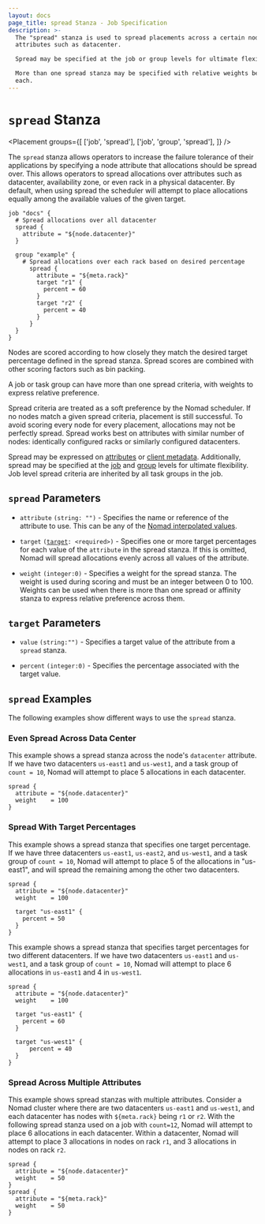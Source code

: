 ```yaml
---
layout: docs
page_title: spread Stanza - Job Specification
description: >-
  The "spread" stanza is used to spread placements across a certain node
  attributes such as datacenter.

  Spread may be specified at the job or group levels for ultimate flexibility.

  More than one spread stanza may be specified with relative weights between
  each.
---
```


# `spread` Stanza

<Placement
  groups={[
    ['job', 'spread'],
    ['job', 'group', 'spread'],
  ]}
/>

The `spread` stanza allows operators to increase the failure tolerance of their
applications by specifying a node attribute that allocations should be spread
over. This allows operators to spread allocations over attributes such as
datacenter, availability zone, or even rack in a physical datacenter. By
default, when using spread the scheduler will attempt to place allocations
equally among the available values of the given target.

```hcl
job "docs" {
  # Spread allocations over all datacenter
  spread {
    attribute = "${node.datacenter}"
  }

  group "example" {
    # Spread allocations over each rack based on desired percentage
      spread {
        attribute = "${meta.rack}"
        target "r1" {
          percent = 60
        }
        target "r2" {
          percent = 40
        }
      }
  }
}
```

Nodes are scored according to how closely they match the desired target percentage defined in the
spread stanza. Spread scores are combined with other scoring factors such as bin packing.

A job or task group can have more than one spread criteria, with weights to express relative preference.

Spread criteria are treated as a soft preference by the Nomad
scheduler. If no nodes match a given spread criteria, placement is
still successful. To avoid scoring every node for every placement,
allocations may not be perfectly spread. Spread works best on
attributes with similar number of nodes: identically configured racks
or similarly configured datacenters.

Spread may be expressed on [attributes][interpolation] or [client metadata][client-meta].
Additionally, spread may be specified at the [job][job] and [group][group] levels for ultimate flexibility. Job level spread criteria are inherited by all task groups in the job.

## `spread` Parameters

- `attribute` `(string: "")` - Specifies the name or reference of the attribute
  to use. This can be any of the [Nomad interpolated
  values](/nomad/docs/runtime/interpolation#interpreted_node_vars).

- `target` <code>([target](#target-parameters): &lt;required&gt;)</code> - Specifies one or more target
  percentages for each value of the `attribute` in the spread stanza. If this is omitted,
  Nomad will spread allocations evenly across all values of the attribute.

- `weight` `(integer:0)` - Specifies a weight for the spread stanza. The weight is used
  during scoring and must be an integer between 0 to 100. Weights can be used
  when there is more than one spread or affinity stanza to express relative preference across them.

## `target` Parameters

- `value` `(string:"")` - Specifies a target value of the attribute from a `spread` stanza.

- `percent` `(integer:0)` - Specifies the percentage associated with the target value.

## `spread` Examples

The following examples show different ways to use the `spread` stanza.

### Even Spread Across Data Center

This example shows a spread stanza across the node's `datacenter` attribute. If we have
two datacenters `us-east1` and `us-west1`, and a task group of `count = 10`,
Nomad will attempt to place 5 allocations in each datacenter.

```hcl
spread {
  attribute = "${node.datacenter}"
  weight    = 100
}
```

### Spread With Target Percentages

This example shows a spread stanza that specifies one target percentage. If we
have three datacenters `us-east1`, `us-east2`, and `us-west1`, and a task group
of `count = 10`, Nomad will attempt to place 5 of the allocations in "us-east1",
and will spread the remaining among the other two datacenters.

```hcl
spread {
  attribute = "${node.datacenter}"
  weight    = 100

  target "us-east1" {
    percent = 50
  }
}
```

This example shows a spread stanza that specifies target percentages for two
different datacenters. If we have two datacenters `us-east1` and `us-west1`,
and a task group of `count = 10`, Nomad will attempt to place 6 allocations
in `us-east1` and 4 in `us-west1`.

```hcl
spread {
  attribute = "${node.datacenter}"
  weight    = 100

  target "us-east1" {
    percent = 60
  }

  target "us-west1" {
      percent = 40
  }
}
```

### Spread Across Multiple Attributes

This example shows spread stanzas with multiple attributes. Consider a Nomad cluster
where there are two datacenters `us-east1` and `us-west1`, and each datacenter has nodes
with `${meta.rack}` being `r1` or `r2`. With the following spread stanza used on a job with `count=12`, Nomad
will attempt to place 6 allocations in each datacenter. Within a datacenter, Nomad will
attempt to place 3 allocations in nodes on rack `r1`, and 3 allocations in nodes on rack `r2`.

```hcl
spread {
  attribute = "${node.datacenter}"
  weight    = 50
}
spread {
  attribute = "${meta.rack}"
  weight    = 50
}
```

[job]: /nomad/docs/job-specification/job 'Nomad job Job Specification'
[group]: /nomad/docs/job-specification/group 'Nomad group Job Specification'
[client-meta]: /nomad/docs/configuration/client#meta 'Nomad meta Job Specification'
[task]: /nomad/docs/job-specification/task 'Nomad task Job Specification'
[interpolation]: /nomad/docs/runtime/interpolation 'Nomad interpolation'
[node-variables]: /nomad/docs/runtime/interpolation#node-variables- 'Nomad interpolation-Node variables'
[constraint]: /nomad/docs/job-specification/constraint 'Nomad Constraint job Specification'
